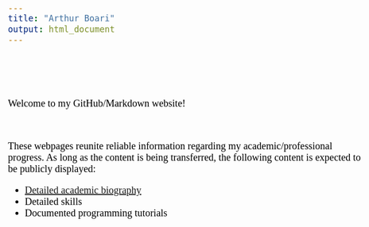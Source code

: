 ```yaml
---
title: "Arthur Boari"
output: html_document
---
```

<style>
body {
  color: black;
  font-family: Times;
  font-size: 20px;
}
pre {
  background-color: lightgreen;
}
#TOC {
  color: #A8CF45;
  font-family: Times;
  font-size: 14px;
  border-color: black;
}
#header {
  color: #00943E;
  align: center;
}
</style>

<br>
<br>

<img src="" style="max-width: 40%;">
<div>
  <p>Welcome to my GitHub/Markdown website!</p>
  <br>
  <p>These webpages reunite reliable information regarding my academic/professional progress. As long as the content is being transferred, the following content is expected to be publicly displayed:</p>
  <ul>
  <li>[Detailed academic biography](https://arthurboari.github.io/arthurboari/About.html)</li>
  <li>Detailed skills</li>
  <li>Documented programming tutorials</li>
</ul>
</div>